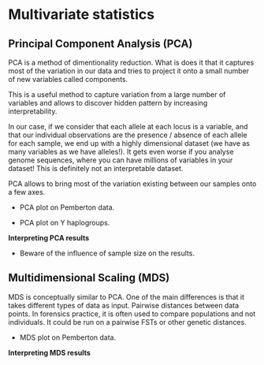 # Multivariate statistics

## Principal Component Analysis (PCA)

PCA is a method of dimentionality reduction. What is does it that it captures most 
of the variation in our data and tries to project it onto a small number of new 
variables called components.

This is a useful method to capture variation from a large number of variables and
allows to discover hidden pattern by increasing interpretability.

In our case, if we consider that each allele at each locus is a variable, and that
our individual observations are the presence / absence of each allele for each sample,
we end up with a highly dimensional dataset (we have as many variables as we have
alleles!). It gets even worse if you analyse genome sequences, where you can have millions
of variables in your dataset! This is definitely not an interpretable dataset.

PCA allows to bring most of the variation existing between our samples onto a few
axes.

* PCA plot on Pemberton data.


* PCA plot on Y haplogroups.

:::interpretation
__Interpreting PCA results__

* Beware of the influence of sample size on the results.
:::


## Multidimensional Scaling (MDS)

MDS is conceptually similar to PCA. One of the main differences is that it takes 
different types of data as input. Pairwise distances between data points. In forensics practice, it is often used to compare populations and not individuals.
It could be run on a pairwise FSTs or other genetic distances.

* MDS plot on Pemberton data.

:::interpretation
__Interpreting MDS results__
:::
